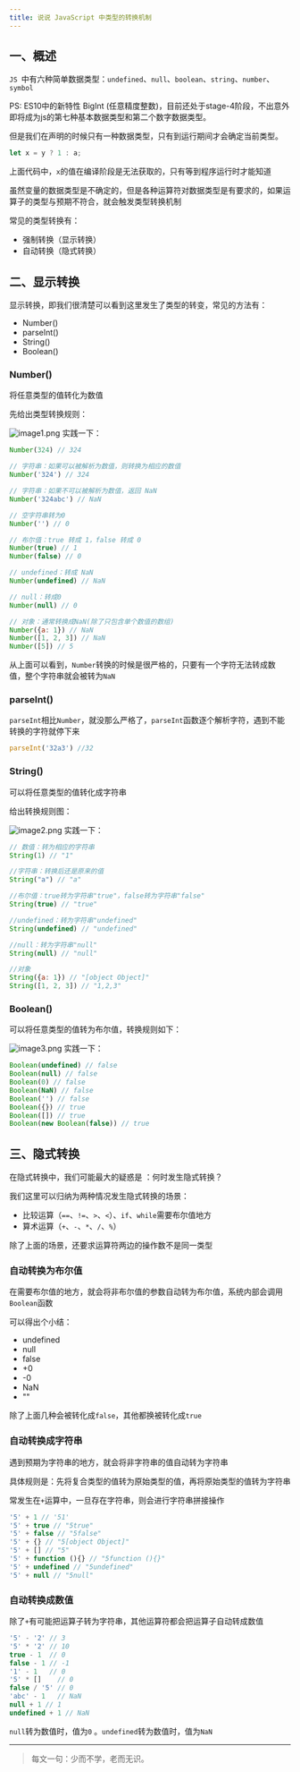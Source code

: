 ```yaml
---
title: 说说 JavaScript 中类型的转换机制
---
```


## 一、概述

`JS `中有六种简单数据类型：`undefined`、`null`、`boolean`、`string`、`number`、`symbol`

PS: ES10中的新特性 BigInt (任意精度整数)，目前还处于stage-4阶段，不出意外即将成为js的第七种基本数据类型和第二个数字数据类型。

但是我们在声明的时候只有一种数据类型，只有到运行期间才会确定当前类型。

```js
let x = y ? 1 : a;
```

上面代码中，`x`的值在编译阶段是无法获取的，只有等到程序运行时才能知道

虽然变量的数据类型是不确定的，但是各种运算符对数据类型是有要求的，如果运算子的类型与预期不符合，就会触发类型转换机制

常见的类型转换有：

-   强制转换（显示转换）
-   自动转换（隐式转换）

## 二、显示转换

显示转换，即我们很清楚可以看到这里发生了类型的转变，常见的方法有：

-   Number()
-   parseInt()
-   String()
-   Boolean()

### Number()

将任意类型的值转化为数值

先给出类型转换规则：

![image1.png](../../../../assets/interview/06-type-transformation/image1.png)
实践一下：

```js
Number(324) // 324

// 字符串：如果可以被解析为数值，则转换为相应的数值
Number('324') // 324

// 字符串：如果不可以被解析为数值，返回 NaN
Number('324abc') // NaN

// 空字符串转为0
Number('') // 0

// 布尔值：true 转成 1，false 转成 0
Number(true) // 1
Number(false) // 0

// undefined：转成 NaN
Number(undefined) // NaN

// null：转成0
Number(null) // 0

// 对象：通常转换成NaN(除了只包含单个数值的数组)
Number({a: 1}) // NaN
Number([1, 2, 3]) // NaN
Number([5]) // 5
```

从上面可以看到，`Number`转换的时候是很严格的，只要有一个字符无法转成数值，整个字符串就会被转为`NaN`

### parseInt()

`parseInt`相比`Number`，就没那么严格了，`parseInt`函数逐个解析字符，遇到不能转换的字符就停下来

```js
parseInt('32a3') //32
```

### String()

可以将任意类型的值转化成字符串

给出转换规则图：

![image2.png](../../../../assets/interview/06-type-transformation/image2.png)
实践一下：

```js
// 数值：转为相应的字符串
String(1) // "1"

//字符串：转换后还是原来的值
String("a") // "a"

//布尔值：true转为字符串"true"，false转为字符串"false"
String(true) // "true"

//undefined：转为字符串"undefined"
String(undefined) // "undefined"

//null：转为字符串"null"
String(null) // "null"

//对象
String({a: 1}) // "[object Object]"
String([1, 2, 3]) // "1,2,3"
```

### Boolean()

可以将任意类型的值转为布尔值，转换规则如下：

![image3.png](../../../../assets/interview/06-type-transformation/image3.png)
实践一下：

```js
Boolean(undefined) // false
Boolean(null) // false
Boolean(0) // false
Boolean(NaN) // false
Boolean('') // false
Boolean({}) // true
Boolean([]) // true
Boolean(new Boolean(false)) // true
```

## 三、隐式转换

在隐式转换中，我们可能最大的疑惑是 ：何时发生隐式转换？

我们这里可以归纳为两种情况发生隐式转换的场景：

-   比较运算（`==`、`!=`、`>`、`<`）、`if`、`while`需要布尔值地方
-   算术运算（`+`、`-`、`*`、`/`、`%`）

除了上面的场景，还要求运算符两边的操作数不是同一类型

### 自动转换为布尔值

在需要布尔值的地方，就会将非布尔值的参数自动转为布尔值，系统内部会调用`Boolean`函数

可以得出个小结：

-   undefined
-   null
-   false
-   +0
-   -0
-   NaN
-   ""

除了上面几种会被转化成`false`，其他都换被转化成`true`

### 自动转换成字符串

遇到预期为字符串的地方，就会将非字符串的值自动转为字符串

具体规则是：先将复合类型的值转为原始类型的值，再将原始类型的值转为字符串

常发生在`+`运算中，一旦存在字符串，则会进行字符串拼接操作

```js
'5' + 1 // '51'
'5' + true // "5true"
'5' + false // "5false"
'5' + {} // "5[object Object]"
'5' + [] // "5"
'5' + function (){} // "5function (){}"
'5' + undefined // "5undefined"
'5' + null // "5null"
```

### 自动转换成数值

除了`+`有可能把运算子转为字符串，其他运算符都会把运算子自动转成数值

```js
'5' - '2' // 3
'5' * '2' // 10
true - 1  // 0
false - 1 // -1
'1' - 1   // 0
'5' * []    // 0
false / '5' // 0
'abc' - 1   // NaN
null + 1 // 1
undefined + 1 // NaN
```

`null`转为数值时，值为`0` 。`undefined`转为数值时，值为`NaN`

* * *

> 每文一句：少而不学，老而无识。
